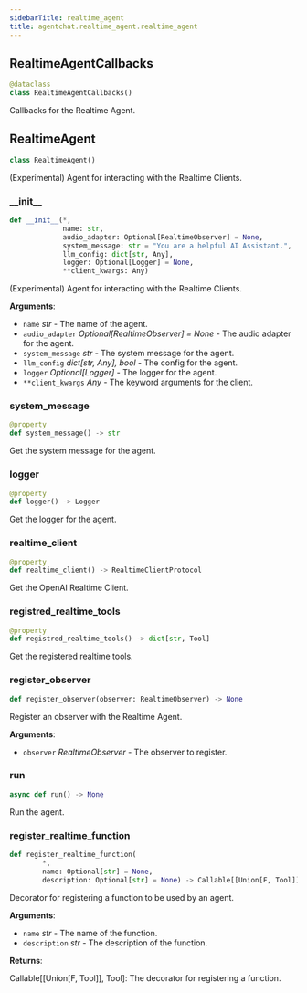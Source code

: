 ```yaml
---
sidebarTitle: realtime_agent
title: agentchat.realtime_agent.realtime_agent
---
```


## RealtimeAgentCallbacks

```python
@dataclass
class RealtimeAgentCallbacks()
```

Callbacks for the Realtime Agent.

## RealtimeAgent

```python
class RealtimeAgent()
```

(Experimental) Agent for interacting with the Realtime Clients.

### \_\_init\_\_

```python
def __init__(*,
             name: str,
             audio_adapter: Optional[RealtimeObserver] = None,
             system_message: str = "You are a helpful AI Assistant.",
             llm_config: dict[str, Any],
             logger: Optional[Logger] = None,
             **client_kwargs: Any)
```

(Experimental) Agent for interacting with the Realtime Clients.

**Arguments**:

- `name` _str_ - The name of the agent.
- `audio_adapter` _Optional[RealtimeObserver] = None_ - The audio adapter for the agent.
- `system_message` _str_ - The system message for the agent.
- `llm_config` _dict[str, Any], bool_ - The config for the agent.
- `logger` _Optional[Logger]_ - The logger for the agent.
- `**client_kwargs` _Any_ - The keyword arguments for the client.

### system\_message

```python
@property
def system_message() -> str
```

Get the system message for the agent.

### logger

```python
@property
def logger() -> Logger
```

Get the logger for the agent.

### realtime\_client

```python
@property
def realtime_client() -> RealtimeClientProtocol
```

Get the OpenAI Realtime Client.

### registred\_realtime\_tools

```python
@property
def registred_realtime_tools() -> dict[str, Tool]
```

Get the registered realtime tools.

### register\_observer

```python
def register_observer(observer: RealtimeObserver) -> None
```

Register an observer with the Realtime Agent.

**Arguments**:

- `observer` _RealtimeObserver_ - The observer to register.

### run

```python
async def run() -> None
```

Run the agent.

### register\_realtime\_function

```python
def register_realtime_function(
        *,
        name: Optional[str] = None,
        description: Optional[str] = None) -> Callable[[Union[F, Tool]], Tool]
```

Decorator for registering a function to be used by an agent.

**Arguments**:

- `name` _str_ - The name of the function.
- `description` _str_ - The description of the function.
  

**Returns**:

  Callable[[Union[F, Tool]], Tool]: The decorator for registering a function.

